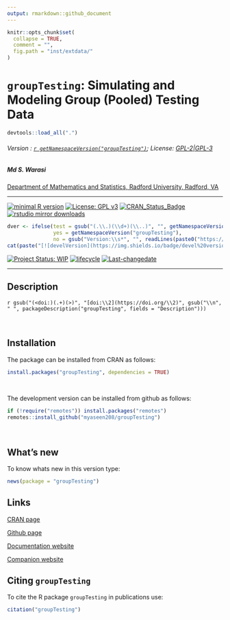 ```yaml
---
output: rmarkdown::github_document
---
```


```r
knitr::opts_chunk$set(
  collapse = TRUE,
  comment = "",
  fig.path = "inst/extdata/"
)
```

# `groupTesting`: Simulating and Modeling Group (Pooled) Testing Data 

```r
devtools::load_all(".")
```

###### Version : [`r getNamespaceVersion("groupTesting")`](https://myaseen208.com/groupTesting/);  License: [GPL-2|GPL-3](https://www.r-project.org/Licenses/)


##### *Md S. Warasi*


[Department of Mathematics and Statistics, Radford University, Radford, VA](https://www1.radford.edu/content/csat/home/math/faculty.html)



***

[![minimal R version](https://img.shields.io/badge/R>%3D-2.10.0-6666ff.svg)](https://cran.r-project.org/)
[![License: GPL v3](https://img.shields.io/badge/License-GPL%20v3-blue.svg)](https://www.gnu.org/licenses/gpl-3.0)
[![CRAN_Status_Badge](https://www.r-pkg.org/badges/version-last-release/groupTesting)](https://cran.r-project.org/package=groupTesting)
[![rstudio mirror downloads](https://cranlogs.r-pkg.org/badges/grand-total/groupTesting?color=green)](https://CRAN.R-project.org/package=groupTesting)
<!-- [![packageversion](https://img.shields.io/badge/Package%20version-0.2.3.3-orange.svg)](https://github.com/myaseen208/groupTesting) -->

```r
dver <- ifelse(test = gsub("(.\\.)(\\d+)(\\..)", "", getNamespaceVersion("groupTesting")) != "",
               yes = getNamespaceVersion("groupTesting"),
               no = gsub("Version:\\s*", "", readLines(paste0("https://raw.githubusercontent.com/", "myaseen208/groupTesting", "/master/DESCRIPTION"))[grep("Version:", readLines(paste0("https://raw.githubusercontent.com/", "myaseen208/groupTesting", "/master/DESCRIPTION")))]))
cat(paste("[![develVersion](https://img.shields.io/badge/devel%20version-", dver, "-orange.svg)](https://github.com/myaseen208/groupTesting)", sep = ""))
```

<!-- [![GitHub Download Count](https://github-basic-badges.herokuapp.com/downloads/myaseen208/groupTesting/total.svg)] -->
[![Project Status: WIP](https://www.repostatus.org/badges/latest/inactive.svg)](https://www.repostatus.org/#inactive)
[![lifecycle](https://img.shields.io/badge/lifecycle-stable-brightgreen.svg)](https://lifecycle.r-lib.org/articles/stages.html#stable)
[![Last-changedate](https://img.shields.io/badge/last%20change-`r gsub('-', '--', Sys.Date())`-yellowgreen.svg)](https://github.com/myaseen208/groupTesting)

***

## Description
`r gsub("(<doi:)(.+)(>)", "[doi:\\2](https://doi.org/\\2)", gsub("\\n", " ", packageDescription("groupTesting", fields = "Description")))`

&nbsp;
&nbsp;


## Installation
The package can be installed from CRAN as follows:

```r
install.packages("groupTesting", dependencies = TRUE)
```


&nbsp;


The development version can be installed from github as follows:

```r
if (!require("remotes")) install.packages("remotes")
remotes::install_github("myaseen208/groupTesting")
```

&nbsp;
&nbsp;



## What's new
To know whats new in this version type:

```r
news(package = "groupTesting")
```

## Links

[CRAN page](https://cran.r-project.org/package=groupTesting)

[Github page](https://github.com/myaseen208/groupTesting)

[Documentation website](https://myaseen208.com/groupTesting/)

[Companion website](https://myaseen208.com/groupTesting/)



## Citing `groupTesting`
To cite the R package `groupTesting` in publications use:

```r
citation("groupTesting")
```
